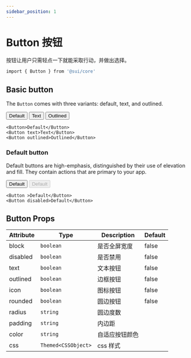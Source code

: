 ```yaml
---
sidebar_position: 1
---
```



# Button 按钮

按钮让用户只需轻点一下就能采取行动，并做出选择。

```bash
import { Button } from '@sui/core'
```

## Basic button

The `Button` comes with three variants: default, text, and outlined.

<App>

<Example>
  <Button>Default</Button> <Button text>Text</Button> <Button outlined>Outlined</Button>
</Example>

</App>

```tsx
<Button>Default</Button>
<Button text>Text</Button>
<Button outlined>Outlined</Button>
```

### Default button

Default buttons are high-emphasis, distinguished by their use of elevation and fill. They contain actions that are primary to your app.

<Example>
  <Button>Default</Button>
  <Button disabled>Default</Button>
</Example>

```tsx
<Button >Default</Button>
<Button disabled>Default</Button>
```

## Button Props

| Attribute | Type                | Description    | Default |
| --------- | ------------------- | -------------- | ------- |
| block     | `boolean`           | 是否全屏宽度   | false   |
| disabled  | `boolean`           | 是否禁用       | false   |
| text      | `boolean`           | 文本按钮       | false   |
| outlined  | `boolean`           | 边框按钮       | false   |
| icon      | `boolean`           | 图标按钮       | false   |
| rounded   | `boolean`           | 圆边按钮       | false   |
| radius    | `string`            | 圆边度数       |         |
| padding   | `string`            | 内边距         |         |
| color     | `string`            | 自适应按钮颜色 |         |
| css       | `Themed<CSSObject>` | css 样式       |         |
